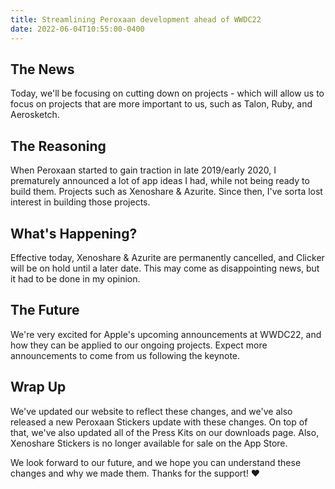 ```yaml
---
title: Streamlining Peroxaan development ahead of WWDC22
date: 2022-06-04T10:55:00-0400
---
```


<Float src="/Peroxaan.png" alt="Peroxaan logo" />

## The News

Today, we'll be focusing on cutting down on projects - which will allow us to focus on projects that are more important to us, such as Talon, Ruby, and Aerosketch.

## The Reasoning

When Peroxaan started to gain traction in late 2019/early 2020, I prematurely announced a lot of app ideas I had, while not being ready to build them. Projects such as Xenoshare & Azurite. Since then, I've sorta lost interest in building those projects.

## What's Happening?

Effective today, Xenoshare & Azurite are permanently cancelled, and Clicker will be on hold until a later date. This may come as disappointing news, but it had to be done in my opinion.

## The Future

We're very excited for Apple's upcoming announcements at WWDC22, and how they can be applied to our ongoing projects. Expect more announcements to come from us following the keynote.

## Wrap Up

We've updated our website to reflect these changes, and we've also released a new Peroxaan Stickers update with these changes. On top of that, we've also updated all of the Press Kits on our downloads page. Also, Xenoshare Stickers is no longer available for sale on the App Store.

We look forward to our future, and we hope you can understand these changes and why we made them. Thanks for the support! ❤️
